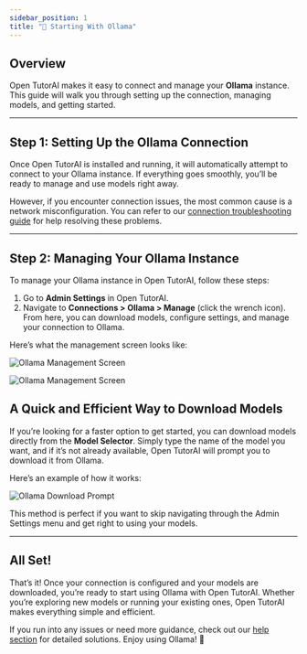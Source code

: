 ```yaml
---
sidebar_position: 1
title: "🦙 Starting With Ollama"
---
```


## Overview

Open TutorAI makes it easy to connect and manage your **Ollama** instance. This guide will walk you through setting up the connection, managing models, and getting started.

---

## Step 1: Setting Up the Ollama Connection

Once Open TutorAI is installed and running, it will automatically attempt to connect to your Ollama instance. If everything goes smoothly, you’ll be ready to manage and use models right away.

However, if you encounter connection issues, the most common cause is a network misconfiguration. You can refer to our [connection troubleshooting guide](/troubleshooting/connection-error) for help resolving these problems.

---

## Step 2: Managing Your Ollama Instance

To manage your Ollama instance in Open TutorAI, follow these steps:

1. Go to **Admin Settings** in Open TutorAI.
2. Navigate to **Connections > Ollama > Manage** (click the wrench icon).  
   From here, you can download models, configure settings, and manage your connection to Ollama.

Here’s what the management screen looks like:

![Ollama Management Screen](/img/getting-started/quick-start/manage-ollama.png)

![Ollama Management Screen](/img/getting-started/quick-start/manage-modal-ollama.png)


## A Quick and Efficient Way to Download Models

If you’re looking for a faster option to get started, you can download models directly from the **Model Selector**. Simply type the name of the model you want, and if it’s not already available, Open TutorAI will prompt you to download it from Ollama.

Here’s an example of how it works:

![Ollama Download Prompt](/img/getting-started/quick-start/selector-ollama.png)

This method is perfect if you want to skip navigating through the Admin Settings menu and get right to using your models.

---

## All Set!

That’s it! Once your connection is configured and your models are downloaded, you’re ready to start using Ollama with Open TutorAI. Whether you’re exploring new models or running your existing ones, Open TutorAI makes everything simple and efficient.

If you run into any issues or need more guidance, check out our [help section](/troubleshooting) for detailed solutions. Enjoy using Ollama! 🎉